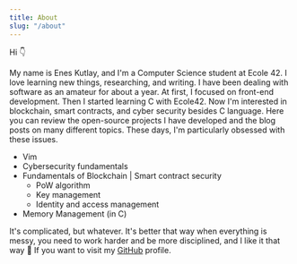 ```yaml
---
title: About
slug: "/about"
---
```


Hi 👇

My name is Enes Kutlay, and I'm a Computer Science student at Ecole 42. I love learning new things, researching, and writing. I have been dealing with software as an amateur for about a year. At first, I focused on front-end development. Then I started learning C with Ecole42. Now I'm interested in blockchain, smart contracts, and cyber security besides C language. Here you can review the open-source projects I have developed and the blog posts on many different topics. These days, I'm particularly obsessed with these issues.
- Vim
- Cybersecurity fundamentals
- Fundamentals of Blockchain | Smart contract security
    - PoW algorithm
    - Key management
    - Identity and access management
- Memory Management (in C)

It's complicated, but whatever. It's better that way when everything is messy, you need to work harder and be more disciplined, and I like it that way 🎉
If you want to visit my [GitHub](https://github.com/eneskutlay/) profile.